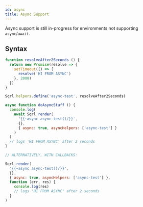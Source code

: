 ```yaml
---
id: async
title: Async Support
---
```



<Hint type="note">
    
Async support is still in-progress for environments not supporting `async`/`await`.

</Hint>

## Syntax

```js
function resolveAfter2Seconds () {
  return new Promise(resolve => {
    setTimeout(() => {
      resolve('HI FROM ASYNC')
    }, 2000)
  })
}

Sqrl.helpers.define('async-test', resolveAfter2Seconds)

async function doAsyncStuff () {
  console.log(
    await Sqrl.render(
      '{{~async async-test()/}}',
      {},
      { async: true, asyncHelpers: ['async-test'] }
    )
  )
  // logs 'HI FROM ASYNC' after 2 seconds
}

// ALTERNATIVELY, WITH CALLBACKS:

Sqrl.render(
  '{{~async async-test()/}}',
  {},
  { async: true, asyncHelpers: ['async-test'] },
  function (err, res) {
    console.log(res)
    // logs 'HI FROM ASYNC' after 2 seconds
  }
)
```
